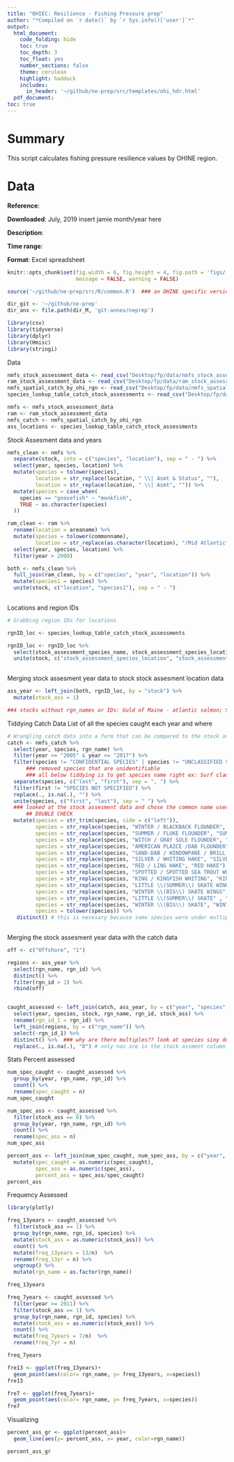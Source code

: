 ```yaml
---
title: "OHIEC: Resilience - Fishing Pressure prep"
author: "*Compiled on `r date()` by `r Sys.info()['user']`*"
output: 
  html_document:
    code_folding: hide
    toc: true
    toc_depth: 3
    toc_float: yes
    number_sections: false
    theme: cerulean
    highlight: haddock
    includes: 
      in_header: '~/github/ne-prep/src/templates/ohi_hdr.html'
  pdf_document:
toc: true
---
```


# Summary

This script calculates fishing pressure resilience values by OHINE region. 

# Data

**Reference**: 


**Downloaded**: July, 2019 insert jamie month/year here

**Description**:  


**Time range**: 

**Format**:  Excel spreadsheet


``` r

knitr::opts_chunk$set(fig.width = 6, fig.height = 4, fig.path = 'figs/',
                      message = FALSE, warning = FALSE)

source('~/github/ne-prep/src/R/common.R')  ### an OHINE specific version of common.R

dir_git <- '~/github/ne-prep'
dir_anx <- file.path(dir_M, 'git-annex/neprep')

library(csv)
library(tidyverse)
library(dplyr)
library(Hmisc)
library(stringi)

```


Data
```r

nmfs_stock_assessment_data <- read_csv("Desktop/fp/data/nmfs_stock_assessment_data.csv")
ram_stock_assessment_data <- read_csv("Desktop/fp/data/ram_stock_assessment_data.csv")
nmfs_spatial_catch_by_ohi_rgn <- read_csv("Desktop/fp/data/nmfs_spatial_catch_by_ohi_rgn.csv")
species_lookup_table_catch_stock_assessments <- read_csv("Desktop/fp/data/species_lookup_table_catch_stock_assessments.csv")

nmfs <- nmfs_stock_assessment_data
ram <- ram_stock_assessment_data
nmfs_catch <- nmfs_spatial_catch_by_ohi_rgn 
ass_locations <- species_lookup_table_catch_stock_assessments 

```

Stock Assesment data and years
```r
nmfs_clean <- nmfs %>% 
  separate(stock, into = c("species", "location"), sep = " - ") %>%
  select(year, species, location) %>%
  mutate(species = tolower(species),
         location = str_replace(location, " \\| Asmt & Status", ""),
         location = str_replace(location, " \\| Asmt", "")) %>%
  mutate(species = case_when(
    species == "goosefish" ~ "monkfish",
    TRUE ~ as.character(species)
  ))

```


```r
ram_clean <- ram %>%
  rename(location = areaname) %>%
  mutate(species = tolower(commonname),
         location = str_replace(as.character(location), "/Mid Atlantic", "/ Mid-Atlantic")) %>%
  select(year, species, location) %>%
  filter(year > 2000)

```

```r

both <- nmfs_clean %>%
  full_join(ram_clean, by = c("species", "year", "location")) %>% 
  mutate(species1 = species) %>% 
  unite(stock, c("location", "species1"), sep = " - ")
  

```

Locations and region IDs
```r

# Grabbing region IDs for locations

rgnID_loc <- species_lookup_table_catch_stock_assessments

rgnID_loc <- rgnID_loc %>% 
  select(stock_assessment_species_name, stock_assessment_species_location, source, rgn_id, rgn_name) %>% 
  unite(stock, c("stock_assessment_species_location", "stock_assessment_species_name"), sep = " - ")
  
```

Merging stock assesment year data to stock stock assesment location data
```r

ass_year <- left_join(both, rgnID_loc, by = "stock") %>% 
  mutate(stock_ass = 1)

##4 stocks without rgn_names or IDs: Guld of Maine - atlantic salmon; Southern New England / Mid-Atlantic - rosette skate; Atlantic Ocean - blue marlin; Western Atlantic - sailfish
```


Tiddying Catch Data
List of all the species caught each year and where
```r

# Wrangling catch data into a form that can be compared to the stock assesment data
catch <- nmfs_catch %>% 
  select(year, species, rgn_name) %>% 
  filter(year >= "2005" & year <= "2017") %>% 
  filter(species != "CONFIDENTIAL SPECIES" | species != "UNCLASSIFIED SKATE") %>% 
      ### removed species that are unidentifiable
      ### all below tiddying is to get species name right ex: Surf clam; not CLAM, SURF
  separate(species, c("last", "first"), sep = ", ") %>% 
  filter(first != "SPECIES NOT SPECIFIED") %>% 
  replace(., is.na(.), "") %>% 
  unite(species, c("first", "last"), sep = " ") %>%
  ### looked at the stock assesment data and chose the common name used there
      ## DOUBLE CHECK
  mutate(species = str_trim(species, side = c("left")),
         species = str_replace(species, "WINTER / BLACKBACK FLOUNDER", "WINTER FLOUNDER"),
         species = str_replace(species, "SUMMER / FLUKE FLOUNDER", "SUMMER FLOUNDER"),
         species = str_replace(species, "WITCH / GRAY SOLE FLOUNDER", "WITCH FLOUNDER"),
         species = str_replace(species, "AMERICAN PLAICE /DAB FLOUNDER", "AMERICAN PLAICE"),
         species = str_replace(species, "SAND-DAB / WINDOWPANE / BRILL FLOUNDER", "WINDOWPANE"),
         species = str_replace(species, "SILVER / WHITING HAKE", "SILVER HAKE"),
         species = str_replace(species, "RED / LING HAKE", "RED HAKE"),
         species = str_replace(species, "SPOTTED / SPOTTED SEA TROUT WEAKFISH", "WEAKFISH"),
         species = str_replace(species, "KING / KINGFISH WHITING", "KING WHITING"),
         species = str_replace(species, "LITTLE \\(SUMMER\\) SKATE WINGS" , "LITTLE SKATE"),
         species = str_replace(species, "WINTER \\(BIG\\) SKATE WINGS", "WINTER SKATE"),
         species = str_replace(species, "LITTLE \\(SUMMER\\) SKATE" , "LITTLE SKATE"),
         species = str_replace(species, "WINTER \\(BIG\\) SKATE", "WINTER SKATE"),
         species = tolower(species)) %>% 
   distinct() # this is necesary because some species were under multiple names and they were all changed ot the common name in the NE
 

```

Merging the stock assesment year data with the catch data
```r

off <- c("Offshore", "1")

regions <- ass_year %>% 
  select(rgn_name, rgn_id) %>% 
  distinct() %>% 
  filter(rgn_id > 1) %>% 
  rbind(off)


caught_assessed <- left_join(catch, ass_year, by = c("year", "species", "rgn_name")) %>% 
  select(year, species, stock, rgn_name, rgn_id, stock_ass) %>% 
  rename(rgn_id_1 = rgn_id) %>% 
  left_join(regions, by = c("rgn_name")) %>% 
  select(-rgn_id_1) %>% 
  distinct() %>%  ### why are there multiples?? look at species siny dogfish for example
  replace(., is.na(.), "0") # only nas are in the stock assment column from merged

```


Stats
Percent assessed
```r

num_spec_caught <- caught_assessed %>% 
  group_by(year, rgn_name, rgn_id) %>% 
  count() %>% 
  rename(spec_caught = n)
num_spec_caught

num_spec_ass <- caught_assessed %>% 
  filter(stock_ass == 0) %>% 
  group_by(year, rgn_name, rgn_id) %>% 
  count() %>% 
  rename(spec_ass = n)
num_spec_ass

percent_ass <- left_join(num_spec_caught, num_spec_ass, by = c("year", "rgn_name", "rgn_id")) %>% 
  mutate(spec_caught = as.numeric(spec_caught),
         spec_ass = as.numeric(spec_ass),
         percent_ass = spec_ass/spec_caught)
percent_ass

```

Frequency Assessed

```r
library(plotly)

freq_13years <- caught_assessed %>% 
  filter(stock_ass == 1) %>% 
  group_by(rgn_name, rgn_id, species) %>%
  mutate(stock_ass = as.numeric(stock_ass)) %>% 
  count() %>% 
  mutate(freq_13years = 13/n)  %>% 
  rename(freq_13yr = n) %>% 
  ungroup() %>% 
  mutate(rgn_name = as.factor(rgn_name))

freq_13years  

freq_7years <- caught_assessed %>% 
  filter(year >= 2011) %>% 
  filter(stock_ass == 1) %>% 
  group_by(rgn_name, rgn_id, species) %>%
  mutate(stock_ass = as.numeric(stock_ass)) %>% 
  count() %>% 
  mutate(freq_7years = 7/n)  %>% 
  rename(freq_7yr = n)

freq_7years  

fre13 <- ggplot(freq_13years)+
  geom_point(aes(color= rgn_name, y= freq_13years, x=species))
fre13

fre7 <- ggplot(freq_7years)+
  geom_point(aes(color= rgn_name, y= freq_7years, x=species))
fre7

```




Visualizing
```r

percent_ass_gr <- ggplot(percent_ass)+
  geom_line(aes(y= percent_ass, x= year, color=rgn_name))

percent_ass_gr

```






